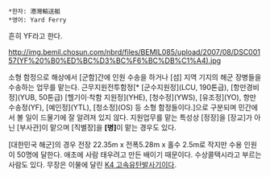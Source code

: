  *한자: 港灣輸送艇
 *영어: Yard Ferry

흔히 YF라고 한다.

http://img.bemil.chosun.com/nbrd/files/BEMIL085/upload/2007/08/DSC00157(YF%20%B0%ED%BC%D3%BC%F6%BC%DB%C1%A4).jpg

소형 함정으로 해상에서 [군함]간에 인원 수송을 하거나 [섬] 지역 기지의 해군 장병들을 수송하는 업무를 맡는다. 근무지원전투함정[* [군수지원정](LCU, 190톤급), [항만경비정](YUB, 50톤급) [헬기이·착함 지원정](YHE), [청수정](YWS), [유조정](YO), 항만수송정(YF), [예인정](YTL), [청소정](OS) 등 소형 함정들이다.]으로 구분되며 민간에서 볼 일이 드물기에 잘 알려져 있지 않다. 지원업무를 맡는 특성상 [정장]을 [장교]가 아닌 [부사관]이 맡으며 [직별장]을 '''[병]'''이 맡는 경우도 있다.

[대한민국 해군]의 경우 전장 22.35m x 전폭5.28m x 홀수 2.5m로 작지만 수용 인원이 50명에 달한다. 애초에 사람 태우려고 만든 배이기 때문이다. 수상콜택시라고 부르는 사람도 있다. 무장은 이물에 달린 [[K4 고속유탄발사기]]이다.
